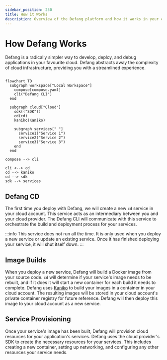 ```yaml
---
sidebar_position: 250
title: How it Works
description: Overview of the Defang platform and how it works in your cloud
---
```


# How Defang Works

Defang is a radically simpler way to develop, deploy, and debug applications in your favourite cloud. Defang abstracts away the complexity of cloud infrastructure, providing you with a streamlined experience.

```mermaid

flowchart TD
  subgraph workspace["Local Workspace"]
    compose[compose.yaml]
    cli("Defang CLI")
  end

  subgraph cloud["Cloud"]
    sdk(("SDK"))
    cd(cd)
    kaniko(Kaniko)

    subgraph services[" "]
      service1("Service 1")
      service2("Service 2")
      service3("Service 3")
    end
  end

compose --> cli

cli <--> cd
cd --> kaniko
cd --> sdk
sdk --> services

```

## Defang CD

The first time you deploy with Defang, we will create a new `cd` service in your cloud account. This service acts as an intermediary between you and your cloud provider. The Defang CLI will communicate with this service to orchestrate the build and deployment process for your services.

:::info
This service does not run all the time. It is only used when you deploy a new service or update an existing service. Once it has finished deploying your service, it will shut itself down.
:::

## Image Builds

When you deploy a new service, Defang will build a Docker image from your source code. `cd` will determine if your service's image needs to be rebuilt, and if it does it will start a new container for each build it needs to complete. Defang uses [Kaniko](https://github.com/GoogleContainerTools/kaniko/actions/workflows/images.yaml) to build your images in a container in your cloud account. The resulting images will be stored in your cloud account's private container registry for future reference. Defang will then deploy this image to your cloud account as a new service.

## Service Provisioning

Once your service's image has been built, Defang will provision cloud resources for your application's services. Defang uses the cloud provider's SDK to create the necessary resources for your services. This includes creating a new container, setting up networking, and configuring any other resources your service needs.
